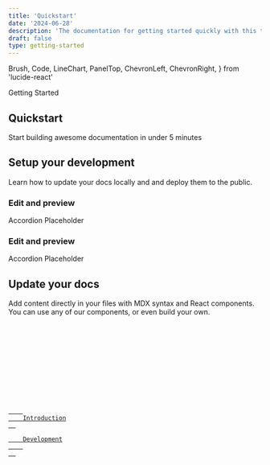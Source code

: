 ```yaml
---
title: 'Quickstart'
date: '2024-06-28'
description: 'The documentation for getting started quickly with this template.'
draft: false
type: getting-started
---
```


  Brush,
  Code,
  LineChart,
  PanelTop,
  ChevronLeft,
  ChevronRight,
} from 'lucide-react'


<GroupName>Getting Started</GroupName>

## Quickstart

Start building awesome documentation in under 5 minutes

## Setup your development

Learn how to update your docs locally and and deploy them to the public.

### Edit and preview

Accordion Placeholder

### Edit and preview

Accordion Placeholder

## Update your docs

Add content directly in your files with MDX syntax and React components. You can use any of our components, or even build your own.

<CardGrid>
  <Card
    header='Customize Style'
    content="Customize your docs to your company's colors and brands"
    withIcon>
    <Brush className='stroke-primary' />
  </Card>
  <Card
    header='Reference APIs'
    content='Automatically generate endpoints from an OpenAPI spec'
    withIcon>
    <Code className='stroke-primary' />
  </Card>
  <Card
    header='Add Components'
    content='Build interactive features and designs to guide your users'
    withIcon>
    <LineChart className='stroke-primary' />
  </Card>
  <Card
    header='Get Inspiration'
    content='Check out our showcase of our favorite documentation'
    withIcon>
    <PanelTop className='stroke-primary' />
  </Card>
</CardGrid>

<section class='my-10 flex justify-between'>
  <a href='#' class='inline-flex items-center text-sm hover:underline gap-2'>
    <ChevronLeft className='w-3 h-3' />
    Introduction
  </a>
  <a href='#' class='inline-flex items-center text-sm hover:underline gap-2'>
    Development
    <ChevronRight className='w-3 h-3' />
  </a>
</section>
